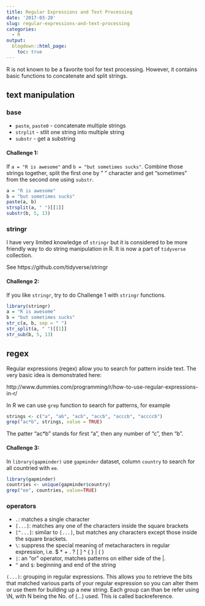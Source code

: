```yaml
---
title: Regular Expressions and Text Processing
date: '2017-03-20'
slug: regular-expressions-and-text-processing
categories:
  - R
output:
  blogdown::html_page:
    toc: true  
---
```


R is not known to be a favorite tool for text processing. However, it contains basic functions to concatenate and split strings. 

## text manipulation

### base

* `paste`, `paste0` - concatenate multiple strings
* `strplit` - stlit one string into multiple string
* `substr` - get a substring

#### Challenge 1:

If `a = "R is awesome"` and `b = "but sometimes sucks"`. Combine those strings together, split the first one by " " character and get "sometimes" from the second one using `substr`.

```r
a = "R is awesome"
b = "but sometimes sucks"
paste(a, b)
strsplit(a, " ")[[1]]
substr(b, 5, 13)
```

### stringr

I have very limited knowledge of `stringr` but it is considered to be more friendly way to do string manipulation in R. It is now a part of `tidyverse` collection.

See https://github.com/tidyverse/stringr

#### Challenge 2:

If you like `stringr`, try to do Challenge 1 with `stringr` functions.

```r
library(stringr)
a = "R is awesome"
b = "but sometimes sucks"
str_c(a, b, sep = " ")
str_split(a, " ")[[1]]
str_sub(b, 5, 13)
```

## regex

Regular expressions (regex) allow you to search for pattern inside text. The very basic idea is demonstrated here:

http://www.dummies.com/programming/r/how-to-use-regular-expressions-in-r/

In R we can use `grep` function to search for patterns, for example

```r
strings <- c("a", "ab", "acb", "accb", "acccb", "accccb")
grep("ac*b", strings, value = TRUE)
```

The patter "ac*b" stands for first "a", then any number of "c", then "b".

#### Challenge 3:

In `library(gapminder)` use `gapminder` dataset, column `country` to search for all countried with `ee`.

```r
library(gapminder)
countries <- unique(gapminder$country)
grep("ee", countries, value=TRUE)
```

### operators

* `.`: matches a single character
* `[...]`: matches any one of the characters inside the square brackets
* `[^...]`: similar to  `[...]`, but matches any characters except those inside the square brackets.
* `\`: suppress the special meaning of metacharacters in regular expression, i.e.  $ * + . ? [ ] ^ { } | ( ) \
* `|`: an “or” operator, matches patterns on either side of the |.
* `^` and `$`: beginning and end of the string




`(...)`: grouping in regular expressions. This allows you to retrieve the bits that matched various parts of your regular expression so you can alter them or use them for building up a new string. Each group can than be refer using \\N, with N being the No. of (...) used. This is called backreference.